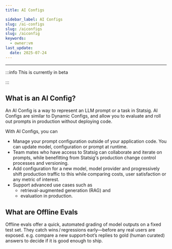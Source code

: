 ```yaml
---
title: AI Configs

sidebar_label: AI Configs
slug: /ai-configs
slug: /aiconfigs
slug: /aiconfig
keywords:
  - owner:vm
last_update:
  date: 2025-07-24
---
```

---
:::info
This is currently in beta

:::


## What is an AI Config?
An AI Config is a way to represent an LLM prompt or a task in Statsig. AI Configs are similar to Dynamic Configs, and allow you to evaluate and roll out prompts in production without deploying code. 

With AI Configs, you can 
- Manage your prompt configuration outside of your application code. You can update model, configuration or prompt at runtime. 
- Team mates who have access to Statsig can collaborate and iterate on prompts, while benefitting from Statsig's production change control processes and versioning. 
- Add configuration for a new model, model provider and progressively shift production traffic to this while comparing costs, user satisfaction or any metric of interest. 
- Support advanced use cases such as
   - retrieval-augmented generation (RAG) and
   - evaluation in production.

## What are Offline Evals
Offline evals offer a quick, automated grading of model outputs on a fixed test set. They catch wins / regressions early—before any real users are exposed. e.g. compare a new support‑bot’s replies to gold (human curated) answers to decide if it is good enough to ship. 
